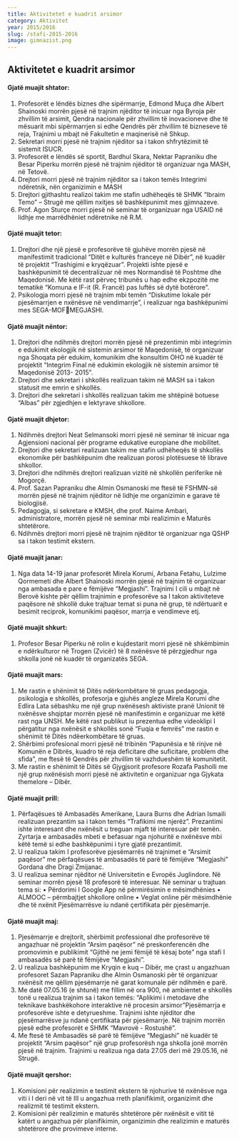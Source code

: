```yaml
---
title: Aktivitetet e kuadrit arsimor
category: Aktivitet
year: 2015/2016
slug: /stafi-2015-2016
image: gimnazist.png
---
```


## Aktivitetet e kuadrit arsimor

#### Gjatë muajit shtator:

1. Profesorët e lëndës biznes dhe sipërmarrje, Edmond Muça dhe Albert
   Shainoski morrën pjesë në trajnim njëditor të inicuar nga Byroja për zhvillim të
   arsimit, Qendra nacionale për zhvillim të inovacioneve dhe të mësuarit mbi
   sipërmarrjen si edhe Qendrës për zhvillim të bizneseve të reja, Trajnimi u mbajt
   në Fakultetin e maqinerisë në Shkup.
2. Sekretari morri pjesë në trajnim njëditor sa i takon shfrytëzimit të sistemit ISUCR.
3. Profesorët e lëndës së sportit, Bardhul Skara, Nektar Papraniku dhe Besar
   Piperku morrën pjesë në trajnim njëditor të organizuar nga MASH, në Tetovë.
4. Drejtori morri pjesë në trajnim njëditor sa i takon temës Integrimi ndëretnik, nën
   organizimin e MASH
5. Drejtori gjithashtu realizoi takim me stafin udhëheqës të SHMK “Ibraim Temo” –
   Strugë me qëllim nxitjes së bashkëpunimit mes gjimnazeve.
6. Prof. Agon Sturçe morri pjesë në seminar të organizuar nga USAID në lidhje me
   marrëdhëniet ndëretnike në R.M.

#### Gjatë muajit tetor:

1. Drejtori dhe një pjesë e profesorëve të gjuhëve morrën pjesë në manifestimit
   tradicional “Ditët e kulturës franceye në Dibër”, në kuadër të projektit “Trashigimi
   e kryqëzuar”. Projekti ishte pjesë e bashkëpunimit të decentralizuar në mes
   Normandisë të Poshtme dhe Maqedonisë. Me këtë rast përveç tribunës u hap
   edhe ekzpozitë me tematikë “Komuna e IF-it (R. Francë) pas luftës së dytë
   botërore”.
2. Psikologja morri pjesë në trajnim mbi temën “Diskutime lokale për pjesëmarrjen e
   nxënësve në vendimarrje”, i realizuar nga bashkëpunimi mes SEGA-MOFMEGJASHI.

#### Gjatë muajit nëntor:

1. Drejtori dhe ndihmës drejtori morrën pjesë në prezentimin mbi integrimin e
   edukimit ekologjik në sistemin arsimor të Maqedonisë, të organizuar nga
   Shoqata për edukim, komunikim dhe konsultim OHO në kuadër të projektit
   “Integrim Final në edukimin ekologjik në sistemin arsimor të Maqedonisë 2013-
   2015”.
2. Drejtori dhe sekretari i shkollës realizuan takim në MASH sa i takon statusit me
   emrin e shkollës.
3. Drejtori dhe sekretari i shkollës realizuan takim me shtëpinë botuese “Albas” për
   zgjedhjen e lektyrave shkollore.

#### Gjatë muajit dhjetor:

1. Ndihmës drejtori Neat Selmansoki morri pjesë në seminar të inicuar nga
   Agjensioni nacional për programe edukative europiane dhe mobilitet.
2. Drejtori dhe sekretari realizuan takim me stafin udhëheqës të shkollës ekonomike
   për bashkëpunim dhe realizuan porosi plotësuese të librave shkollor.
3. Drejtori dhe ndihmës drejtori realizuan vizitë në shkollën periferike në Mogorçë.
4. Prof. Sazan Papraniku dhe Almin Osmanoski me ftesë të FSHMN-së morrën
   pjesë në trajnim njëditor në lidhje me organizimin e garave të biologjisë.
5. Pedagogja, si sekretare e KMSH, dhe prof. Naime Ambari, administratore,
   morrën pjesë në seminar mbi realizimin e Maturës shtetërore.
6. Ndihmës drejtori morri pjesë në trajnim njëditor të organizuar nga QSHP sa i
   takon testimit ekstern.

#### Gjatë muajit janar:

1. Nga data 14-19 janar profesorët Mirela Korumi, Arbana Fetahu, Lulzime
   Qormemeti dhe Albert Shainoski morrën pjesë në trajnim të organizuar nga
   ambasada e pare e fëmijëve “Megjashi”. Trajnimi I cili u mbajt në Berovë kishte
   për qëllim trajnimin e profesorëve sa I takon aktiviteteve paqësore në shkollë
   duke trajtuar temat si puna në grup, të ndërtuarit e besimit reciprok, komunikimi
   paqësor, marrja e vendimeve etj.

#### Gjatë muajit shkurt:

1. Profesor Besar Piperku në rolin e kujdestarit morri pjesë në shkëmbimin e
   ndërkulturor në Trogen (Zvicër) të 8 nxënësve të përzgjedhur nga shkolla jonë në
   kuadër të organizatës SEGA.

#### Gjatë muajit mars:

1. Me rastin e shënimit të Ditës ndërkombëtare të gruas pedagogja, psikologja e
   shkollës, profesorja e gjuhës angleze Mirela Korumi dhe Edlira Lata sëbashku
   me një grup nxënësesh aktiviste pranë Unionit të nxënësve shqiptar morrën
   pjesë në manifestimin e organizuar me këtë rast nga UNSH. Me këtë rast
   publikut iu prezentua edhe videoklipi I përgatitur nga nxënësit e shkollës sonë
   “Fuqia e femrës” me rastin e shënimit të Ditës ndëerkombëtare të gruas.
2. Shërbimi profesional morri pjesë në tribinën “Papunësia e të rinjve në Komunën
   e Dibrës, kuadro të reja deficitare dhe suficitare, problem dhe sfida”, me ftesë të
   Qendrës për zhvillim të vazhdueshëm të komunitetit.
3. Me rastin e shënimit të Ditës së Gjygjsorit profesore Rozafa Pasholli me një grup
   nxënësish morri pjesë në aktivitetin e organizuar nga Gjykata themelore – Dibër.

#### Gjatë muajit prill:

1. Përfaqësues të Ambasadës Amerikane, Laura Burns dhe Adrian Ismaili realizuan
   prezantim sa i takon temës “Trafikimi me njerëz”. Prezantimi ishte interesant dhe
   nxënësit u treguan mjaft të interesuar për temën. Zyrtarja e ambasadës mbeti e
   befasuar nga njohuritë e nxënësve mbi këtë temë si edhe bashkëpunimi i tyre
   gjatë prezantimit.
2. U realizua takim I profesorëve pjesëmarrës në trajnimet e “Arsimit paqësor” me
   përfaqësues të ambasadës të parë të fëmijëve “Megjashi” Gordana dhe Dragi
   Zmijanac.
3. U realizua seminar njëditor në Universitetin e Evropës Juglindore. Në seminar
   morrën pjesë 18 profesorë të interesuar. Në seminar u trajtuan tema si:
   • Përdorimi I Google App në përmirësimin e mësimdhënies
   • ALMOOC – përmbajtjet shkollore online
   • Veglat online për mësimdhënie dhe të nxënit
   Pjesëmarrësve iu ndanë çertifikata për pjesëmarrje.

#### Gjatë muajit maj:

1. Pjesëmarrje e drejtorit, shërbimit professional dhe profesorëve të angazhuar në
   projektin “Arsim paqësor” në preskonferencën dhe promovimin e publikimit
   “Gjithë ne jemi fëmijë të kësaj bote” nga stafi I ambasadës së parë të fëmijëve
   “Megjashi”.
2. U realizua bashkëpunim me Kryqin e kuq – Dibër, me çrast u angazhuan
   profesoret Sazan Papraniku dhe Almin Osmanoski për të organizuar nxënësit me
   qëllim pjesëmarrje në garat komunale për ndihmën e parë.
3. Me datë 07.05.16 (e shtunë) me fillim në ora 900, në ambientet e shkollës tonë u
   realizua trajnim sa i takon temës: “Aplikimi i metodave dhe teknikave
   bashkëkohore interaktive në procesin arsimor”Pjesëmarrja e profesorëve
   ishte e detyrueshme. Trajnimi ishte njëditor dhe pjesëmarrësve ju ndanë
   çertifikata për pjesëmarrje. Në trajnim morrën pjesë edhe profesorët e SHMK
   “Mavrovë - Rostushë”.
4. Me ftesë të Ambasadës së parë të fëmijëve “Megjashi” në kuadër të projektit
   “Arsim paqësor” një grup profesorësh nga shkolla jonë morrën pjesë në trajnim.
   Trajnimi u realizua nga data 27.05 deri më 29.05.16, në Strugë.

#### Gjatë muajit qershor:

1. Komisioni për realizimin e testimit ekstern të njohurive të nxënësve nga viti i I deri në vit të III u angazhua rreth planifikimit, organizimit dhe realizmit të testimit ekstern.
2. Komisioni për realizimin e maturës shtetërore për nxënësit e vitit të katërt u
   angazhua për planifikimin, organizimin dhe realizimin e maturës shtetërore dhe
   provimeve interne.
